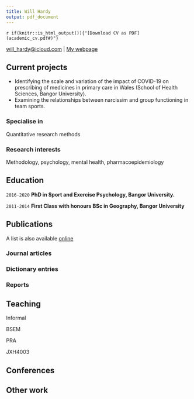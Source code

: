 ```yaml
---
title: Will Hardy
output: pdf_document
---
```


`r if(knitr::is_html_output()){"[Download CV as PDF](academic_cv.pdf#)"}`

<div id="webaddress">
<a href="will_hardy@icloud.com">will_hardy@icloud.com</a>
| <a href="https://w-hardy.github.io/index.html">My webpage</a>
</div>


## Current projects

* Identifying the scale and variation of the impact of COVID-19 on prescribing of medicines in primary care in Wales (School of Health Sciences, Bangor University).
* Examining the relationships between narcissim and group functioning in team sports.

### Specialise in

Quantitative research methods


### Research interests

Methodology, psychology, mental health, pharmacoepidemiology

## Education

`2016-2020`
__PhD in Sport and Exercise Psychology, Bangor University.__

`2011-2014`
__First Class with honours BSc in Geography, Bangor University__



## Publications

A list is also available [online](https://scholar.google.co.uk/citations?hl=en&user=itneHWkAAAAJ)


### Journal articles


### Dictionary entries


### Reports


## Teaching

Informal

BSEM

PRA

JXH4003


## Conferences

## Other work


<!-- ### Footer

Last updated: February 2020 -->



